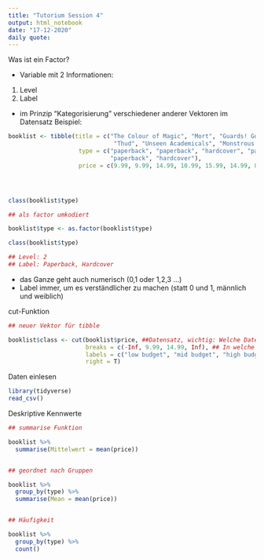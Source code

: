 ```yaml
---
title: "Tutorium Session 4"
output: html_notebook
date: "17-12-2020"
daily quote:
---
```


Was ist ein Factor?

- Variable mit 2 Informationen:
1. Level
2. Label

- im Prinzip "Kategorisierung" verschiedener anderer Vektoren im Datensatz
Beispiel:

```r

booklist <- tibble(title = c("The Colour of Magic", "Mort", "Guards! Guards!", "Men at Arms", "Hogfather", "Night Watch", "Raising Steam", 
                              "Thud", "Unseen Academicals", "Monstrous Regiment"),
                    type = c("paperback", "paperback", "hardcover", "paperback", "hardcover", "hardcover", "paperback", "hardcover",
                             "paperback", "hardcover"),
                    price = c(9.99, 9.99, 14.99, 10.99, 15.99, 14.99, 8.99, 15.99, 9.99, 19.99))




class(booklist$type)

## als factor umkodiert

booklist$type <- as.factor(booklist$type)

class(booklist$type)

## Level: 2
## Label: Paperback, Hardcover
```

- das Ganze geht auch numerisch (0,1 oder 1,2,3 ...)
- Label immer, um es verständlicher zu machen (statt 0 und 1, männlich und weiblich)


cut-Funktion

```r
## neuer Vektor für tibble

booklist$class <- cut(booklist$price, ##Datensatz, wichtig: Welche Daten sollen aufgeteilt werden?
                      breaks = c(-Inf, 9.99, 14.99, Inf), ## In welche Abschnitte soll geteilt werden?
                      labels = c("low budget", "mid budget", "high budget"),## wie sollen Kategorien benannt werden?
                      right = T) 


```

Daten einlesen

```r
library(tidyverse)
read_csv()


```

Deskriptive Kennwerte

```r
## summarise Funktion

booklist %>% 
  summarise(Mittelwert = mean(price))


## geordnet nach Gruppen

booklist %>% 
  group_by(type) %>% 
  summarise(Mean = mean(price))


## Häufigkeit

booklist %>% 
  group_by(type) %>% 
  count()


```

